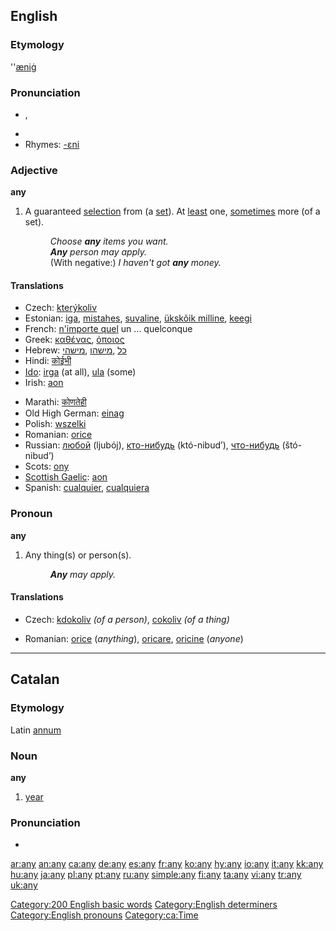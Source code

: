 {{wikipedia}}
==English==

{{rank|into|up|your|58|any|what|do|has}}

===Etymology===
{{OE.}} ''[[æniġ]]

===Pronunciation===
* {{IPA|/ɛni/}}, {{SAMPA|/Eni/}}
* {{audio|en-us-any.ogg|Audio (US)}}
* Rhymes: [[Rhymes:English:-ɛni|-ɛni]]

===Adjective===
'''any'''

# A guaranteed [[selection]] from (a [[set]]). At [[least]] one, [[sometimes]] more (of a set).
#: ''Choose '''any''' items you want.''
#: '''''Any''' person may apply.''
#: (With negative:) ''I haven't got '''any''' money.''

====Translations====
{{top}}
*Czech: [[kterýkoliv]]
*Estonian: [[iga]], [[mistahes]], [[suvaline]], [[ükskõik milline]], [[keegi]]
*French: [[n'importe quel]] un ... quelconque
*Greek: [[καθένας]], [[όποιος]]
*Hebrew: [[כל]] ,[[מישהו]] ,[[מישהי]]
*Hindi: [[कोईभी]]
*[[Ido]]: [[irga]] (at all), [[ula]] (some)
*Irish: [[aon]]
{{mid}}
*Marathi: [[कोणतेही]]
*Old High German: [[einag]]
*Polish: [[wszelki]]
*Romanian: [[orice]]
*Russian: [[любой]] (ljubój), [[кто-нибудь]] (któ-nibud’), [[что-нибудь]] (štó-nibud’)
*Scots: [[ony]]
*[[Scottish Gaelic]]: [[aon]]
*Spanish: [[cualquier]], [[cualquiera]]
{{bottom}}

===Pronoun===
'''any'''

# Any thing(s) or person(s).
#: '''''Any''' may apply.''

====Translations====
{{top}}
*Czech: [[kdokoliv]] ''(of a person)'', [[cokoliv]] ''(of a thing)''
{{mid}}
*Romanian: [[orice]] (''anything''), [[oricare]], [[oricine]] (''anyone'')
{{bottom}}

[[Category:200 English basic words]]
[[Category:English determiners]]
[[Category:English pronouns]]

----

==Catalan==

===Etymology===
Latin [[annum]]

===Noun===
'''any''' {{m}}

# [[year]]

===Pronunciation===
* {{IPA|/aɲ/}}

[[Category:ca:Time]]

[[ar:any]]
[[an:any]]
[[ca:any]]
[[de:any]]
[[es:any]]
[[fr:any]]
[[ko:any]]
[[hy:any]]
[[io:any]]
[[it:any]]
[[kk:any]]
[[hu:any]]
[[ja:any]]
[[pl:any]]
[[pt:any]]
[[ru:any]]
[[simple:any]]
[[fi:any]]
[[ta:any]]
[[vi:any]]
[[tr:any]]
[[uk:any]]